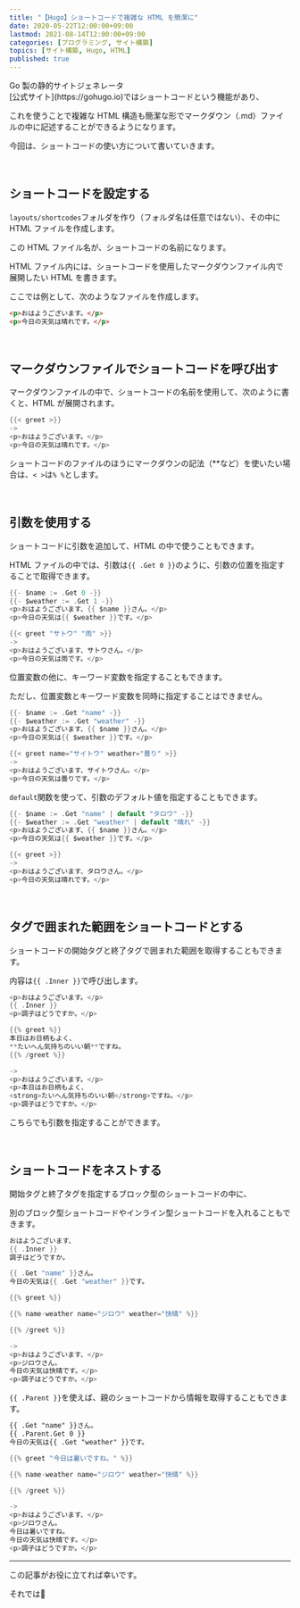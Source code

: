 ```yaml
---
title: "【Hugo】ショートコードで複雑な HTML を簡潔に"
date: 2020-05-22T12:00:00+09:00
lastmod: 2021-08-14T12:00:00+09:00
categories: [プログラミング, サイト構築]
topics: [サイト構築, Hugo, HTML]
published: true
---
```


<p><tltp label="Hugo">Go 製の静的サイトジェネレータ<br/>[公式サイト](https://gohugo.io)</tltp>ではショートコードという機能があり、</p>

これを使うことで複雑な HTML 構造も簡潔な形でマークダウン（.md）ファイルの中に記述することができるようになります。

今回は、ショートコードの使い方について書いていきます。

<!--more-->

<br/>

## ショートコードを設定する

`layouts/shortcodes`フォルダを作り（フォルダ名は任意ではない）、その中に HTML ファイルを作成します。

この HTML ファイル名が、ショートコードの名前になります。

HTML ファイル内には、ショートコードを使用したマークダウンファイル内で展開したい HTML を書きます。

ここでは例として、次のようなファイルを作成します。

```html name=/layouts/shortcodes/greet.html
<p>おはようございます。</p>
<p>今日の天気は晴れです。</p>
```

<br/>

## マークダウンファイルでショートコードを呼び出す

マークダウンファイルの中で、ショートコードの名前を使用して、次のように書くと、HTML が展開されます。

```go
{{< greet >}}
->
<p>おはようございます。</p>
<p>今日の天気は晴れです。</p>
```

ショートコードのファイルのほうにマークダウンの記法（**など）を使いたい場合は、`< >`は`% %`とします。

<br/>

## 引数を使用する

ショートコードに引数を追加して、HTML の中で使うこともできます。

HTML ファイルの中では、引数は`{{ .Get 0 }}`のように、引数の位置を指定することで取得できます。

```go name=/layouts/shortcodes/greet.html
{{- $name := .Get 0 -}}
{{- $weather := .Get 1 -}}
<p>おはようございます、{{ $name }}さん。</p>
<p>今日の天気は{{ $weather }}です。</p>
```

```go
{{< greet "サトウ" "雨" >}}
->
<p>おはようございます、サトウさん。</p>
<p>今日の天気は雨です。</p>
```

位置変数の他に、キーワード変数を指定することもできます。

ただし、位置変数とキーワード変数を同時に指定することはできません。

```go name=/layouts/shortcodes/greet.html
{{- $name := .Get "name" -}}
{{- $weather := .Get "weather" -}}
<p>おはようございます、{{ $name }}さん。</p>
<p>今日の天気は{{ $weather }}です。</p>
```

```go
{{< greet name="サイトウ" weather="曇り" >}}
->
<p>おはようございます、サイトウさん。</p>
<p>今日の天気は曇りです。</p>
```

`default`関数を使って、引数のデフォルト値を指定することもできます。

```go name=/layouts/shortcodes/greet.html
{{- $name := .Get "name" | default "タロウ" -}}
{{- $weather := .Get "weather" | default "晴れ" -}}
<p>おはようございます、{{ $name }}さん。</p>
<p>今日の天気は{{ $weather }}です。</p>
```

```go
{{< greet >}}
->
<p>おはようございます、タロウさん。</p>
<p>今日の天気は晴れです。</p>
```

<relpos link="hugo-scratch" />

<br/>

## タグで囲まれた範囲をショートコードとする

ショートコードの開始タグと終了タグで囲まれた範囲を取得することもできます。

内容は`{{ .Inner }}`で呼び出します。

```go name=/layouts/shortcodes/greet.html
<p>おはようございます。</p>
{{ .Inner }}
<p>調子はどうですか。</p>
```

```go
{{% greet %}}
本日はお日柄もよく、
**たいへん気持ちのいい朝**ですね。
{{% /greet %}}

->
<p>おはようございます。</p>
<p>本日はお日柄もよく、
<strong>たいへん気持ちのいい朝</strong>ですね。</p>
<p>調子はどうですか。</p>
```

こちらでも引数を指定することができます。

<br/>

## ショートコードをネストする

開始タグと終了タグを指定するブロック型のショートコードの中に、

別のブロック型ショートコードやインライン型ショートコードを入れることもできます。

```go name=/layouts/shortcodes/greet.html
おはようございます、
{{ .Inner }}
調子はどうですか。
```

```go name=/layouts/shortcodes/name-weather.html
{{ .Get "name" }}さん。
今日の天気は{{ .Get "weather" }}です。
```

```go
{{% greet %}}

{{% name-weather name="ジロウ" weather="快晴" %}}

{{% /greet %}}

->
<p>おはようございます、</p>
<p>ジロウさん。
今日の天気は快晴です。</p>
<p>調子はどうですか。</p>
```

`{{ .Parent }}`を使えば、親のショートコードから情報を取得することもできます。

```html name=/layouts/shortcodes/name-weather.html hl_lines=2
{{ .Get "name" }}さん。
{{ .Parent.Get 0 }}
今日の天気は{{ .Get "weather" }}です。
```

```go hl_lines=1,10 inline_hl=1:4
{{% greet "今日は暑いですね。" %}}

{{% name-weather name="ジロウ" weather="快晴" %}}

{{% /greet %}}

->
<p>おはようございます、</p>
<p>ジロウさん。
今日は暑いですね。
今日の天気は快晴です。</p>
<p>調子はどうですか。</p>
```


<relpos link="hugo-printf" />

---

この記事がお役に立てれば幸いです。

それでは👋
